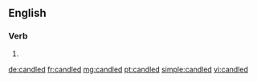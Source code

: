 ==English==

===Verb===
{{head|en}}

# {{en-past of|candle}}

[[de:candled]]
[[fr:candled]]
[[mg:candled]]
[[pt:candled]]
[[simple:candled]]
[[vi:candled]]